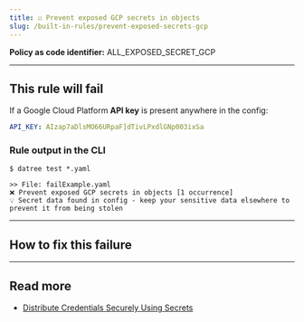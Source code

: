 ```yaml
---
title: ☑️ Prevent exposed GCP secrets in objects
slug: /built-in-rules/prevent-exposed-secrets-gcp
---
```




<CommonOverview />

**Policy as code identifier:** ALL_EXPOSED_SECRET_GCP


---

## This rule will fail

If a Google Cloud Platform **API key** is present anywhere in the config:

```yaml
API_KEY: AIzap7aDlsMO66URpaF]dTivLPxdlGNp003ixSa
```

### Rule output in the CLI

```terminal
$ datree test *.yaml

>> File: failExample.yaml
❌ Prevent exposed GCP secrets in objects [1 occurrence]
💡 Secret data found in config - keep your sensitive data elsewhere to prevent it from being stolen 
```

---

## How to fix this failure

<CommonHowToFix />

---

## Read more

- [Distribute Credentials Securely Using Secrets](https://kubernetes.io/docs/tasks/inject-data-application/distribute-credentials-secure/)

